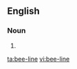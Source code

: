 ==English==

===Noun===
{{en-noun}}

# {{alternative spelling of|beeline}}

[[ta:bee-line]]
[[vi:bee-line]]